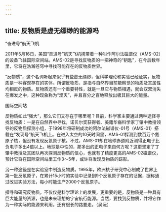 ```yaml
---
---
---
```

title: 反物质是虚无缥缈的能源吗
---




“奋进号”航天飞机



2011年5月16日，美国“奋进号”航天飞机携带着一种叫作阿尔法磁谱仪（AMS-02）的设备飞往国际空间站。AMS-02是寻找反物质的一把神奇的“钥匙”，在今后数年里，它将在浩瀚苍穹中寻找可能存在的反物质世界。

“反物质”，这个名词听起来似乎有些虚无缥缈，但科学理论和实验已经证实，反物质是一种客观存在的实体。所谓反物质，是指与自然界目前能察觉的物质及其属性均相反的物质。反物质还有一个重要特性，就是一旦它与物质相遇，就会双双消失在爆发之中，这种现象称为“湮灭”，并且百分之百地释放出极其巨大的能量。

国际空间站



反物质如此“强大”，那么它们又存在于哪里呢？目前，科学家主要通过两种途径寻找反物质：一是在自然界中寻找，诺贝尔奖获得者、美籍华裔科学家丁肇中教授领导的反物质探测小组，于1998年将研制成功的阿尔法磁谱仪-01号（AMS-01）搭载在“发现号”航天飞机上。在进入太空的10天时间里，AMS-01探测到数百万个氦原子核，但没有发现反氦原子核。不过，AMS-01却在地球赤道附近测得正电子比负电子多出4倍以上。地球是中性的，那多出的正电子来自何方呢？这更坚定了丁肇中教授及其团队再次探测反物质的信心，也就有了精度更高的AMS-02磁谱仪，预计它将在国际空间站里工作3～5年，或许将发现反物质的踪影。

另一种途径是在实验室中制造反物质。1995年，欧洲核子研究中心制成了世界上第一批反氢原子，在累计15小时的实验中记录到9个反氢原子存在的证据，据称通过改进实验方法，每小时能生产2000个反氢原子。

探寻和研究反物质，不仅仅是科学理论上的发展，更重要的是，反物质是一种具有巨大能量的资源，也是未来理想的宇宙航行能源。当然，要找到反物质，并将它作为一种实际的能源来利用，还有很长的路要走。（吴沅）